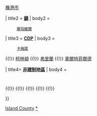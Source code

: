 {{US county navigation box
| template_name = 岛县
| listclass = hlist
| county = 岛县
| state = 华盛顿州
| color = #99cc99
| map_image = Map of Washington highlighting Island County.svg
| map_caption = Map of Washington highlighting Island County
| map_size = 250px
| seat = 庫珀維爾
| title1 = '''[[华盛顿州城市列表|市]]'''
| body1 = 
      [[蘭里 (華盛頓州)|蘭里]] 
{{!}} [[橡港市 (華盛頓州)|橡港市]] 

| title2 = '''[[華盛頓州城鎮列表|鎮]]'''
| body2 = 
      [[庫珀維爾 (華盛頓州)|庫珀維爾]] 

| title3 = '''[[华盛顿州普查规定居民点列表|CDP]]'''
| body3 = 
      [[卡梅諾 (華盛頓州)|卡梅諾]] 
{{!}} [[柯林頓 (華盛頓州)|柯林頓]] 
{{!}} [[弗里蘭 (華盛頓州)|弗里蘭]] 
{{!}} [[奧爾特菲爾德 (華盛頓州)|奧爾特菲爾德]] 

| title4= '''[[非建制地區]]'''
| body4 = 
      {{Link-en|寶貝島高地 (華盛頓州)|Baby Island Heights, Washington|寶貝島高地}}
{{!}} {{Link-en|灣景 (華盛頓州)|Bayview, Island County, Washington|灣景}}
{{!}} {{Link-en|基斯頓 (華盛頓州)|Keystone, Island County, Washington|基斯頓}}
{{!}} {{Link-en|綠岸 (華盛頓州)|Greenbank, Washington|綠岸}}
{{!}} {{Link-en|麥斯威爾頓 (華盛頓州)|Maxwelton, Washington|麥斯威爾頓}}
{{!}} {{Link-en|聖德富卡 (華盛頓州)|San de Fuca, Washington|聖德富卡}}

}}
<noinclude>
[[Category:華盛頓州縣份導航模板|Island County]]
[[Category:岛县|*]]
</noinclude>